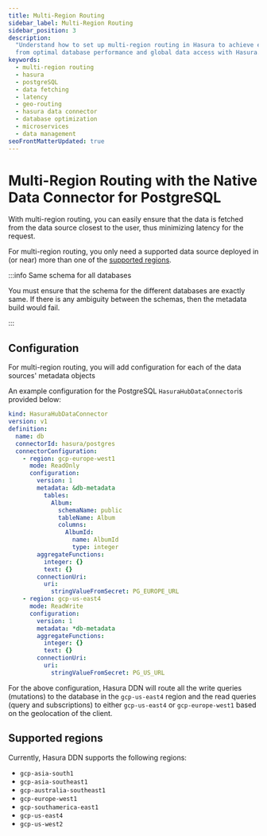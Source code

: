 ```yaml
---
title: Multi-Region Routing
sidebar_label: Multi-Region Routing
sidebar_position: 3
description:
  "Understand how to set up multi-region routing in Hasura to achieve efficient data fetching and lower latency. Benefit
  from optimal database performance and global data access with Hasura."
keywords:
  - multi-region routing
  - hasura
  - postgreSQL
  - data fetching
  - latency
  - geo-routing
  - hasura data connector
  - database optimization
  - microservices
  - data management
seoFrontMatterUpdated: true
---
```


# Multi-Region Routing with the Native Data Connector for PostgreSQL

With multi-region routing, you can easily ensure that the data is fetched from the data source closest to the user, thus
minimizing latency for the request.

For multi-region routing, you only need a supported data source deployed in (or near) more than one of the
[supported regions](#supported-regions).

:::info Same schema for all databases

You must ensure that the schema for the different databases are exactly same. If there is any ambiguity between the
schemas, then the metadata build would fail.

:::

## Configuration

For multi-region routing, you will add configuration for each of the data sources' metadata objects

An example configuration for the PostgreSQL `HasuraHubDataConnector`is provided below:

```yaml {7-8,26-27}
kind: HasuraHubDataConnector
version: v1
definition:
  name: db
  connectorId: hasura/postgres
  connectorConfiguration:
    - region: gcp-europe-west1
      mode: ReadOnly
      configuration:
        version: 1
        metadata: &db-metadata
          tables:
            Album:
              schemaName: public
              tableName: Album
              columns:
                AlbumId:
                  name: AlbumId
                  type: integer
        aggregateFunctions:
          integer: {}
          text: {}
        connectionUri:
          uri:
            stringValueFromSecret: PG_EUROPE_URL
    - region: gcp-us-east4
      mode: ReadWrite
      configuration:
        version: 1
        metadata: *db-metadata
        aggregateFunctions:
          integer: {}
          text: {}
        connectionUri:
          uri:
            stringValueFromSecret: PG_US_URL
```

For the above configuration, Hasura DDN will route all the write queries (mutations) to the database in the
`gcp-us-east4` region and the read queries (query and subscriptions) to either `gcp-us-east4` or `gcp-europe-west1`
based on the geolocation of the client.

## Supported regions

Currently, Hasura DDN supports the following regions:

- `gcp-asia-south1`
- `gcp-asia-southeast1`
- `gcp-australia-southeast1`
- `gcp-europe-west1`
- `gcp-southamerica-east1`
- `gcp-us-east4`
- `gcp-us-west2`
